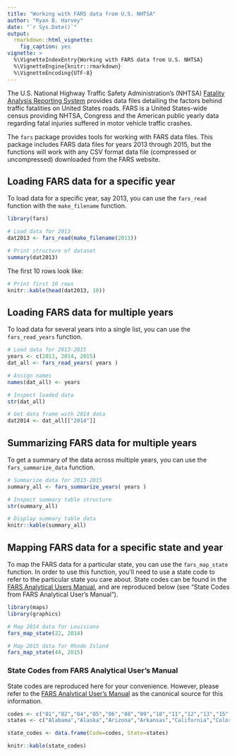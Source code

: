 ```yaml
---
title: "Working with FARS data from U.S. NHTSA"
author: "Ryan B. Harvey"
date: "`r Sys.Date()`"
output:
  rmarkdown::html_vignette:
    fig_caption: yes
vignette: >
  %\VignetteIndexEntry{Working with FARS data from U.S. NHTSA}
  %\VignetteEngine{knitr::rmarkdown}
  %\VignetteEncoding{UTF-8}
---
```


The U.S. National Highway Traffic Safety Administration's (NHTSA) [Fatality Analysis Reporting System](http://www.nhtsa.gov/Data/Fatality-Analysis-Reporting-System-(FARS)) provides data files detailing the factors behind traffic fatalities on United States roads. FARS is a United States-wide census providing NHTSA, Congress and the American public yearly data regarding fatal injuries suffered in motor vehicle traffic crashes.
 
The `fars` package provides tools for working with FARS data files.  This package includes FARS data files for years 2013 through 2015, but the functions will work with any CSV format data file (compressed or uncompressed) downloaded from the FARS website.

## Loading FARS data for a specific year

To load data for a specific year, say 2013, you can use the `fars_read` function with the `make_filename` function.

```r
library(fars)

# Load data for 2013
dat2013 <- fars_read(make_filename(2013))

# Print structure of dataset
summary(dat2013)
```

The first 10 rows look like:
```r
# Print first 10 rows
knitr::kable(head(dat2013, 10))
```

## Loading FARS data for multiple years

To load data for several years into a single list, you can use the `fars_read_years` function.

```r
# Load data for 2013-2015
years <- c(2013, 2014, 2015)
dat_all <- fars_read_years( years )

# Assign names
names(dat_all) <- years

# Inspect loaded data
str(dat_all)

# Get data frame with 2014 data
dat2014 <- dat_all[["2014"]]
```

## Summarizing FARS data for multiple years

To get a summary of the data across multiple years, you can use the `fars_summarize_data` function.

```r
# Summarize data for 2013-2015
summary_all <- fars_summarize_years( years )

# Inspect summary table structure
str(summary_all)

# Display summary table data
knitr::kable(summary_all)
```

## Mapping FARS data for a specific state and year

To map the FARS data for a particular state, you can use the `fars_map_state` function.  In order to use this function, you'll need to use a state code to refer to the particular state you care about.  State codes can be found in the [FARS Analytical Users Manual](https://crashstats.nhtsa.dot.gov/Api/Public/ViewPublication/812315), and are reproduced below (see "State Codes from FARS Analytical User's Manual").

```r
library(maps)
library(graphics)

# Map 2014 data for Louisiana
fars_map_state(22, 2014)
```

```r
# Map 2015 data for Rhode Island
fars_map_state(44, 2015)
```

### State Codes from FARS Analytical User's Manual

State codes are reproduced here for your convenience. However, please refer to the [FARS Analytical User's Manual](https://crashstats.nhtsa.dot.gov/Api/Public/ViewPublication/812315) as the canonical source for this information.

```r
codes <- c("01","02","04","05","06","08","09","10","11","12","13","15","16","17","18","19","20","21","22","23","24","25","26","27","28","29","30","31","32","33","34","35","36","37","38","39","40","41","42","43","44","45","46","47","48","49","50","52","51","53","54","55","56")
states <- c("Alabama","Alaska","Arizona","Arkansas","California","Colorado","Connecticut","Delaware","District of Columbia","Florida","Georgia","Hawaii","Idaho","Illinois","Indiana","Iowa","Kansas","Kentucky","Louisiana","Maine","Maryland","Massachusetts","Michigan","Minnesota","Mississippi","Missouri","Montana","Nebraska","Nevada","New Hampshire","New Jersey","New Mexico","New York","North Carolina","North Dakota","Ohio","Oklahoma","Oregon","Pennsylvania","Puerto Rico","Rhode Island","South Carolina","South Dakota","Tennessee","Texas","Utah","Vermont","Virgin Islands (since 2004)","Virginia","Washington","West Virginia","Wisconsin","Wyoming")

state_codes <- data.frame(Code=codes, State=states)

knitr::kable(state_codes)
```
